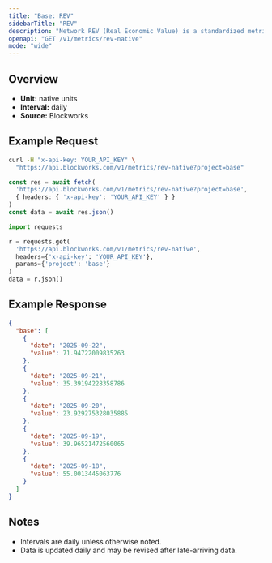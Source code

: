 ```yaml
---
title: "Base: REV"
sidebarTitle: "REV"
description: "Network REV (Real Economic Value) is a standardized metric that tracks blockchain value accrual generated by user activity. REV consists of both in-protocol transaction fees and out-of-protocol tips that users pay for transaction execution, so it measures the monetary demand to transact onchain."
openapi: "GET /v1/metrics/rev-native"
mode: "wide"
---
```


## Overview

- **Unit:** native units
- **Interval:** daily
- **Source:** Blockworks

## Example Request

<CodeGroup>

```bash cURL
curl -H "x-api-key: YOUR_API_KEY" \
  "https://api.blockworks.com/v1/metrics/rev-native?project=base"
```

```typescript TypeScript
const res = await fetch(
  'https://api.blockworks.com/v1/metrics/rev-native?project=base',
  { headers: { 'x-api-key': 'YOUR_API_KEY' } }
)
const data = await res.json()
```

```python Python
import requests

r = requests.get(
  'https://api.blockworks.com/v1/metrics/rev-native',
  headers={'x-api-key': 'YOUR_API_KEY'},
  params={'project': 'base'}
)
data = r.json()
```

</CodeGroup>

## Example Response

```json
{
  "base": [
    {
      "date": "2025-09-22",
      "value": 71.94722009835263
    },
    {
      "date": "2025-09-21",
      "value": 35.39194228358786
    },
    {
      "date": "2025-09-20",
      "value": 23.929275328035885
    },
    {
      "date": "2025-09-19",
      "value": 39.96521472560065
    },
    {
      "date": "2025-09-18",
      "value": 55.0013445063776
    }
  ]
}
```

## Notes
- Intervals are daily unless otherwise noted.
- Data is updated daily and may be revised after late-arriving data.